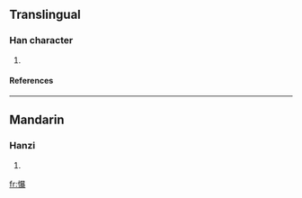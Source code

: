 ==Translingual==
===Han character===
{{Han char|rn=61|rad=心|as=15|sn=18|four=9603<sub>2</sub>|canj=心日廿水 (PATE)}}
# {{defn|Han|sort=心15}}
====References====
{{Han ref|kx=0407.180|dkj=11401|dj=0748.100|hdz=42367.080|uh=61EA|ud=25066|bh=EFCC|bd=61388}}

----
==Mandarin==
===Hanzi===
{{cmn-hanzi|pin=[[bó]] ([[bo2]])|wg=po<sup>2</sup>}}
# {{defn|Mandarin}}

[[fr:懪]]